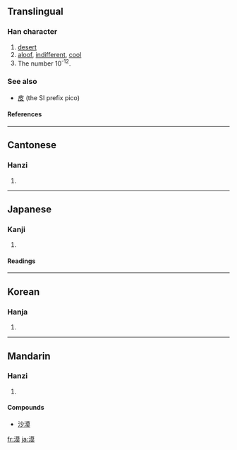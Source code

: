 ==Translingual==
===Han character===
{{Han char|rn=85|rad=水|as=11|sn=14|four=3413<sub>4</sub>|canj=水廿日大 (ETAK)}}
# [[desert]]
# [[aloof]], [[indifferent]], [[cool]]
# The number 10<sup>-12</sup>.

===See also=== 
* [[皮]] (the SI prefix pico)

====References====
{{Han ref|kx=0646.130|dkj=18149|dj=1055.120|hdz=31694.050|uh=6F20|ud=28448|bh=BA7A|bd=47738}}

----
==Cantonese==
===Hanzi===
{{yue-hanzi|jyut=|y=mok6}}
# {{defn|Cantonese}}

----
==Japanese==
===Kanji===
{{ja-kanji|grade=c|rs=水10}}
# {{defn|Japanese}} 
====Readings====
{{ja-readings|on=[[ばく]] (baku)|kun=[[すなはら]] (sunahara), [[ひろい]] (hiroi)}}

----
==Korean==
===Hanja===
{{ko-hanja|hangeul=막|eumhun=|rv=mak|mr=mak|y=mak}}
# {{defn|Korean}}

----
==Mandarin==
===Hanzi===
{{cmn-hanzi|pin=[[mò]] ([[mo4]])|wg=mo<sup>4</sup>}}
# {{defn|Mandarin}}
====Compounds====
*[[沙漠]]

[[fr:漠]]
[[ja:漠]]